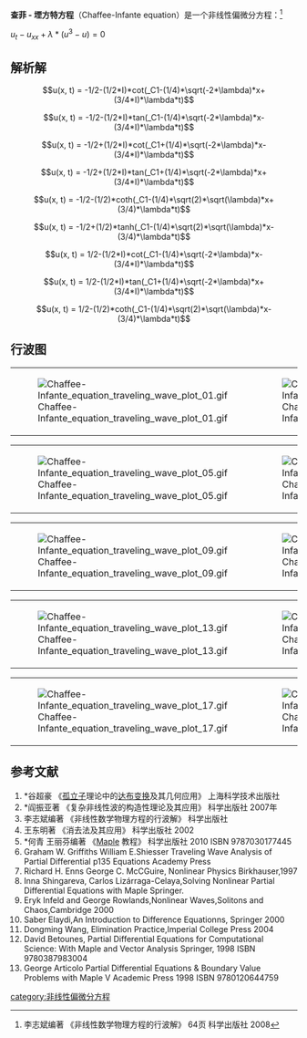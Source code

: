 '''查菲 - 堙方特方程'''（Chaffee-Infante equation）是一个非线性偏微分方程：<ref>李志斌编著 《非线性数学物理方程的行波解》 64页 科学出版社 2008</ref>

<math>u_{t}-u_{xx}+\lambda*(u^3-u)=0 </math>

==解析解==
:<math>u(x, t) = -1/2-(1/2*I)*cot(_C1-(1/4)*\sqrt(-2*\lambda)*x+(3/4*I)*\lambda*t)</math>
:<math>u(x, t) = -1/2-(1/2*I)*tan(_C1-(1/4)*\sqrt(-2*\lambda)*x-(3/4*I)*\lambda*t)</math>
:<math>u(x, t) = -1/2+(1/2*I)*cot(_C1+(1/4)*\sqrt(-2*\lambda)*x-(3/4*I)*\lambda*t)</math>
:<math>u(x, t) = -1/2+(1/2*I)*tan(_C1+(1/4)*\sqrt(-2*\lambda)*x+(3/4*I)*\lambda*t)</math>
:<math>u(x, t) = -1/2-(1/2)*coth(_C1-(1/4)*\sqrt(2)*\sqrt(\lambda)*x+(3/4)*\lambda*t)</math>
:<math>u(x, t) = -1/2+(1/2)*tanh(_C1-(1/4)*\sqrt(2)*\sqrt(\lambda)*x-(3/4)*\lambda*t)</math>
:<math>u(x, t) = 1/2-(1/2*I)*cot(_C1-(1/4)*\sqrt(-2*\lambda)*x-(3/4*I)*\lambda*t)</math>
:<math>u(x, t) = 1/2-(1/2*I)*tan(_C1+(1/4)*\sqrt(-2*\lambda)*x+(3/4*I)*\lambda*t)</math>
:<math>u(x, t) = 1/2-(1/2)*coth(_C1-(1/4)*\sqrt(2)*\sqrt(\lambda)*x-(3/4)*\lambda*t)</math>
:<math></math>
:<math></math>
:<math></math>
:<math></math>
:<math></math>
:<math></math>

==行波图==
{|
|[[File:Chaffee-Infante_equation_traveling_wave_plot_01.gif|thumb]]
|[[File:Chaffee-Infante_equation_traveling_wave_plot_02.gif|thumb]]
|[[File:Chaffee-Infante_equation_traveling_wave_plot_03.gif|thumb]]
|[[File:Chaffee-Infante_equation_traveling_wave_plot_04.gif|thumb]]
|}
{|
|[[File:Chaffee-Infante_equation_traveling_wave_plot_05.gif|thumb]]
|[[File:Chaffee-Infante_equation_traveling_wave_plot_06.gif|thumb]]
|[[File:Chaffee-Infante_equation_traveling_wave_plot_07.gif|thumb]]
|[[File:Chaffee-Infante_equation_traveling_wave_plot_08.gif|thumb]]
|}
{|
|[[File:Chaffee-Infante_equation_traveling_wave_plot_09.gif|thumb]]
|[[File:Chaffee-Infante_equation_traveling_wave_plot_10.gif|thumb]]
|[[File:Chaffee-Infante_equation_traveling_wave_plot_11.gif|thumb]]
|[[File:Chaffee-Infante_equation_traveling_wave_plot_12.gif|thumb]]
|}
{|
|[[File:Chaffee-Infante_equation_traveling_wave_plot_13.gif|thumb]]
|[[File:Chaffee-Infante_equation_traveling_wave_plot_14.gif|thumb]]
|[[File:Chaffee-Infante_equation_traveling_wave_plot_15.gif|thumb]]
|[[File:Chaffee-Infante_equation_traveling_wave_plot_16.gif|thumb]]
|}
{|
|[[File:Chaffee-Infante_equation_traveling_wave_plot_17.gif|thumb]]
|[[File:Chaffee-Infante_equation_traveling_wave_plot_18.gif|thumb]]
|[[File:Chaffee-Infante_equation_traveling_wave_plot_19.gif|thumb]]
|
|
|
|}






==参考文献==
<references/>
# *谷超豪 《[[孤立子|孤立子]]理论中的[[达布变换|达布变换]]及其几何应用》 上海科学技术出版社
# *阎振亚著 《复杂非线性波的构造性理论及其应用》 科学出版社 2007年
# 李志斌编著 《非线性数学物理方程的行波解》 科学出版社
#王东明著 《消去法及其应用》 科学出版社 2002
# *何青 王丽芬编著 《[[Maple|Maple]] 教程》 科学出版社 2010 ISBN 9787030177445
#Graham W. Griffiths William E.Shiesser Traveling Wave Analysis of Partial Differential p135 Equations Academy Press
# Richard H. Enns George C. McCGuire, Nonlinear Physics Birkhauser,1997
#Inna Shingareva, Carlos Lizárraga-Celaya,Solving Nonlinear Partial Differential Equations with Maple Springer.
#Eryk Infeld and George Rowlands,Nonlinear Waves,Solitons and Chaos,Cambridge 2000
#Saber Elaydi,An Introduction to Difference Equationns, Springer 2000
#Dongming Wang, Elimination Practice,Imperial College Press 2004
# David Betounes, Partial Differential Equations for Computational Science: With Maple and Vector Analysis Springer, 1998 ISBN 9780387983004
# George Articolo Partial Differential Equations & Boundary Value Problems with Maple V Academic Press 1998 ISBN 9780120644759

{{非线性偏微分方程}}

[[category:非线性偏微分方程|category:非线性偏微分方程]]